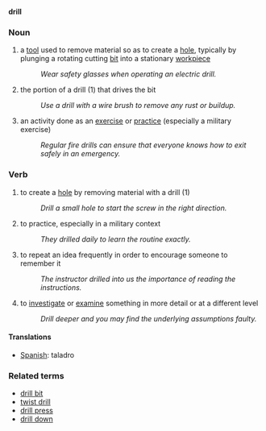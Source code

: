 '''drill'''
===Noun===
# a [[tool]] used to remove material so as to create a [[hole]], typically by plunging a rotating cutting [[bit]] into a stationary [[workpiece]]
#:''Wear safety glasses when operating an electric drill.''
# the portion of a drill (1) that drives the bit
#:''Use a drill with a wire brush to remove any rust or buildup.''
# an activity done as an [[exercise]] or [[practice]] (especially a military exercise)
#:''Regular fire drills can ensure that everyone knows how to exit safely in an emergency.''

===Verb===
#to create a [[hole]] by removing material with a drill (1)
#:''Drill a small hole to start the screw in the right direction.''
#to practice, especially in a military context
#:''They drilled daily to learn the routine exactly.''
#to repeat an idea frequently in order to encourage someone to remember it
#:''The instructor drilled into us the importance of reading the instructions.''
#to [[investigate]] or [[examine]] something in more detail or at a different level
#:''Drill deeper and you may find the underlying assumptions faulty.''

====Translations====
*[[Spanish]]: taladro

===Related terms===
*[[drill bit]]
*[[twist drill]]
*[[drill press]]
*[[drill down]]